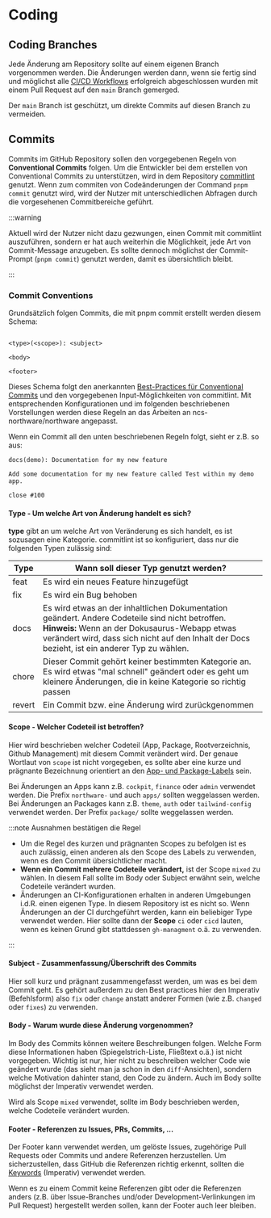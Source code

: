 # Coding

## Coding Branches

Jede Änderung am Repository sollte auf einem eigenen Branch vorgenommen werden. Die Änderungen werden dann, wenn sie fertig sind und möglichst alle [CI/CD Workflows](./workflows#cicd) erfolgreich abgeschlossen wurden mit einem Pull Request auf den `main` Branch gemerged.

Der `main` Branch ist geschützt, um direkte Commits auf diesen Branch zu vermeiden.

## Commits

Commits im GitHub Repository sollen den vorgegebenen Regeln von **Conventional Commits** folgen.
Um die Entwickler bei dem erstellen von Conventional Commits zu unterstützen, wird in dem Repository [commitlint](https://commitlint.js.org/) genutzt.
Wenn zum commiten von Codeänderungen der Command `pnpm commit` genutzt wird, wird der Nutzer mit unterschiedlichen Abfragen durch die vorgesehenen Commitbereiche geführt.

:::warning

Aktuell wird der Nutzer nicht dazu gezwungen, einen Commit mit commitlint auszuführen, sondern er hat auch weiterhin die Möglichkeit, jede Art von Commit-Message anzugeben.
Es sollte dennoch möglichst der Commit-Prompt (`pnpm commit`) genutzt werden, damit es übersichtlich bleibt.

:::

### Commit Conventions

Grundsätzlich folgen Commits, die mit pnpm commit erstellt werden diesem Schema:

```

<type>(<scope>): <subject>

<body>

<footer>

```

Dieses Schema folgt den anerkannten [Best-Practices für Conventional Commits](https://www.conventionalcommits.org/de) und den vorgegebenen Input-Möglichkeiten von commitlint.
Mit entsprechenden Konfigurationen und im folgenden beschriebenen Vorstellungen werden diese Regeln an das Arbeiten an ncs-northware/northware angepasst.

Wenn ein Commit all den unten beschriebenen Regeln folgt, sieht er z.B. so aus:

```
docs(demo): Documentation for my new feature
    
Add some documentation for my new feature called Test within my demo app.
    
close #100
```

#### Type - Um welche Art von Änderung handelt es sich?

**type** gibt an um welche Art von Veränderung es sich handelt, es ist sozusagen eine Kategorie. commitlint ist so konfiguriert, dass nur die folgenden Typen zulässig sind:

| Type | Wann soll dieser Typ genutzt werden? |
| ---- | ------------------------------------ |
| feat | Es wird ein neues Feature hinzugefügt |
| fix | Es wird ein Bug behoben |
| docs | Es wird etwas an der inhaltlichen Dokumentation geändert. Andere Codeteile sind nicht betroffen. **Hinweis:** Wenn an der Dokusaurus-Webapp etwas verändert wird, dass sich nicht auf den Inhalt der Docs bezieht, ist ein anderer Typ zu wählen. |
| chore | Dieser Commit gehört keiner bestimmten Kategorie an. Es wird etwas "mal schnell" geändert oder es geht um kleinere Änderungen, die in keine Kategorie so richtig passen |
| revert | Ein Commit bzw. eine Änderung wird zurückgenommen |

#### Scope - Welcher Codeteil ist betroffen?

Hier wird beschrieben welcher Codeteil (App, Package, Rootverzeichnis, Github Management) mit diesem Commit verändert wird.
Der genaue Wortlaut von `scope` ist nicht vorgegeben, es sollte aber eine kurze und prägnante Bezeichnung orientiert an den [App- und Package-Labels](./projectmanagement#labels) sein.

Bei Änderungen an Apps kann z.B. `cockpit`, `finance` oder `admin` verwendet werden. Die Prefix `northware-` und auch `apps/` sollten weggelassen werden.
Bei Änderungen an Packages kann z.B. `theme`, `auth` oder `tailwind-config` verwendet werden. Der Prefix `package/` sollte weggelassen werden.

:::note Ausnahmen bestätigen die Regel
 
- Um die Regel des kurzen und prägnanten Scopes zu befolgen ist es auch zulässig, einen anderen als den Scope des Labels zu verwenden, wenn es den Commit übersichtlicher macht.
- **Wenn ein Commit mehrere Codeteile verändert,** ist der Scope `mixed` zu wählen. In diesem Fall sollte im Body oder Subject erwähnt sein, welche Codeteile verändert wurden.
- Änderungen an CI-Konfigurationen erhalten in anderen Umgebungen i.d.R. einen eigenen Type. In diesem Repository ist es nicht so. 
Wenn Änderungen an der CI durchgeführt werden, kann ein beliebiger Type verwendet werden. Hier sollte dann der **Scope** `ci` oder `cicd` lauten, 
wenn es keinen Grund gibt stattdessen `gh-managment` o.ä. zu verwenden.

:::



#### Subject - Zusammenfassung/Überschrift des Commits

Hier soll kurz und prägnant zusammengefasst werden, um was es bei dem Commit geht. 
Es gehört außerdem zu den Best practices hier den Imperativ (Befehlsform) also `fix` oder `change` anstatt anderer Formen (wie z.B. `changed` oder `fixes`) zu verwenden.

#### Body - Warum wurde diese Änderung vorgenommen?

Im Body des Commits können weitere Beschreibungen folgen. Welche Form diese Informationen haben (Spiegelstrich-Liste, Fließtext o.ä.) ist nicht vorgegeben.
Wichtig ist nur, hier nicht zu beschreiben welcher Code wie geändert wurde (das sieht man ja schon in den `diff`-Ansichten), sondern welche Motivation dahinter stand, den Code zu ändern.
Auch im Body sollte möglichst der Imperativ verwendet werden.

Wird als Scope `mixed` verwendet, sollte im Body beschrieben werden, welche Codeteile verändert wurden.

#### Footer - Referenzen zu Issues, PRs, Commits, ...

Der Footer kann verwendet werden, um gelöste Issues, zugehörige Pull Requests oder Commits und andere Referenzen herzustellen. 
Um sicherzustellen, dass GitHub die Referenzen richtig erkennt, sollten die  [Keywords](https://docs.github.com/de/issues/tracking-your-work-with-issues/using-issues/linking-a-pull-request-to-an-issue#linking-a-pull-request-to-an-issue-using-a-keyword) (Imperativ) verwendet werden.

Wenn es zu einem Commit keine Referenzen gibt oder die Referenzen anders (z.B. über Issue-Branches und/oder Development-Verlinkungen im Pull Request) hergestellt werden sollen, kann der Footer auch leer bleiben.
